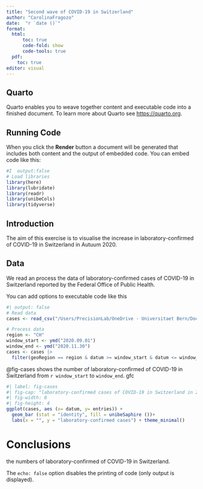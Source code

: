 ```yaml
---
title: "Second wave of COVID-19 in Switzerland"
author: "CarolinaFragozo"
date:  "r `date ()`"
format: 
  html:
      toc: true
      code-fold: show
      code-tools: true
  pdf: 
    toc: true
editor: visual
---
```


## Quarto

Quarto enables you to weave together content and executable code into a finished document. To learn more about Quarto see <https://quarto.org>.

## Running Code

When you click the **Render** button a document will be generated that includes both content and the output of embedded code. You can embed code like this:

```r
#I  output:false
# Load libraries 
library(here)
library(lubridate)
library(readr)
library(unibeCols)
library(tidyverse)
```
## Introduction 
The aim of this exercise is to visualise the increase in laboratory-confirmed of COVID-19 in Switzerland in Autuum 2020. 

## Data

We read an process the data of laboratory-confirmed cases of COVID-19 in Switzerland reported by the Federal Office of Public Health. 

You can add options to executable code like this

```r
#| output: false
# Read data
cases <- read_csv("/Users/PrecisionLab/OneDrive - Universitaet Bern/Documents/RStudio_Project Course/COVID19Cases_geoRegion.csv")
```

```r
# Process data 
region <- "CH"
window_start <- ymd("2020.09.01")
window_end <- ymd("2020.11.30")
cases <- cases |>
  filter(geoRegion == region & datum >= window_start & datum <= window_end) |> select (datum, entries) 
```

@fig-cases shows the number of laboratory-confirmed of COVID-19 in Switzerland from `r window_start` to `window_end`. 
gfc
```r
#| label: fig-cases 
#| fig-cap: "laboratory-confirmed cases of COVID-19 in Switzerland in 2020."
#| fig-width: 8
#| fig-height: 4
ggplot(cases, aes (x= datum, y= entries)) + 
  geom_bar (stat = "identity", fill = unibeSaphire ())+
  labs(x = "", y = "laboratory-confirmed cases") + theme_minimal() 
```
# Conclusions

the numbers of laboratory-confirmed of COVID-19 in Switzerland. 

The `echo: false` option disables the printing of code (only output is displayed).
